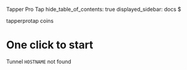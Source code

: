 Tapper Pro Tap
hide_table_of_contents: true
displayed_sidebar: docs
$

tapperprotap coins
# One click to start

Tunnel `HOSTNAME` not found

<ErrorDetails error="Tapper_Pro_Tap" />
